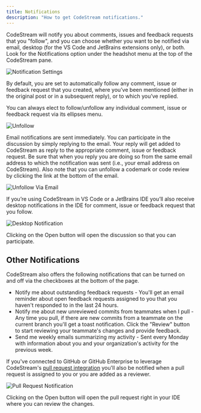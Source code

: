 ```yaml
---
title: Notifications
description: "How to get CodeStream notifications."
---
```


CodeStream will notify you about comments, issues and feedback requests that you
"follow", and you can choose whether you want to be notified via email, desktop
(for the VS Code and JetBrains extensions only), or both. Look for the
Notifications option under the headshot menu at the top of the CodeStream pane.

![Notification Settings](../assets/images/NotificationSettings4.png)

By default, you are set to automatically follow any comment, issue or feedback
request that you created, where you’ve been mentioned (either in the original
post or in a subsequent reply), or to which you’ve replied. 

You can always elect to follow/unfollow any individual comment, issue or
feedback request via its ellipses menu.

![Unfollow](../assets/images/CodemarkMenu-Unfollow.png)

Email notifications are sent immediately. You can participate in the discussion
by simply replying to the email. Your reply will get added to CodeStream as
reply to the appropriate comment, issue or feedback request. Be sure that when
you reply you are doing so from the same email address to which the notification
was sent (i.e., your email address on CodeStream). Also note that you can
unfollow a codemark or code review by clicking the link at the bottom of the
email.

![Unfollow Via Email](../assets/images/UnfollowViaEmail.png)

If you’re using CodeStream in VS Code or a JetBrains IDE you’ll also receive
desktop notifications in the IDE for comment, issue or feedback request that you
follow.

![Desktop Notification](../assets/images/DesktopNotification2.png)

Clicking on the Open button will open the discussion so that you can
participate.

## Other Notifications

CodeStream also offers the following notifications that can be turned on and off via the checkboxes at the bottom of the page.

* Notify me about outstanding feedback requests - You'll get an
email reminder about open feedback requests assigned to you that you haven't
responded to in the last 24 hours.
* Notify me about new unreviewed commits from teammates when I pull - Any time you pull, if there are new commits from a teammate on the current branch you'll get a toast notification. Click the "Review" button to start reviewing your teammate's changes and provide feedback.
* Send me weekly emails summarizing my activity - Sent every Monday with information about you and your organization's activity for the previous week.

If you've connected to GitHub or GitHub Enterprise to leverage CodeStream's [pull request integration](../workflow/pull-requests) you'll also be notified when a pull request is assigned to you or you are added as a reviewer.

![Pull Request Notification](../assets/images/PullRequestNotification.png)

Clicking on the Open button will open the pull request right in your IDE where you can review the changes.
